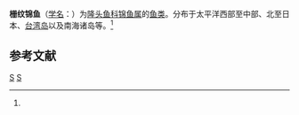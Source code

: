 {{Speciesbox 
| taxon = Thalassoma fuscum
| binomial_authority = (Lacepede, 1801)<ref name='id7767'>{{cite web| url =http://www.bioinfo.cn/db05/BjdwSpecies.php?action=view&id=7767| title =栅纹锦鱼| work =《中国动物物种编目数据库》| publisher =中国科学院微生物研究所| author =中国科学院动物研究所| accessdate =2009-04-16| deadurl =yes| archiveurl =https://web.archive.org/web/20160305062314/http://www.bioinfo.cn/db05/BjdwSpecies.php?action=view&id=7767| archivedate =2016-03-05}}</ref>
}}

'''栅纹锦鱼'''（[[学名|学名]]：{{lang|la|''Thalassoma fuscum''}}）为[[隆头鱼科|隆头鱼科]][[锦鱼属|锦鱼属]]的[[鱼类|鱼类]]。分布于太平洋西部至中部、北至日本、[[台湾岛|台湾岛]]以及南海诸岛等。<ref name='id7767'/>

== 参考文献 ==
{{reflist}}

{{Taxonbar|from=Q11110318}}
[[Category:锦鱼属|S]]
[[Category:1801年描述的鱼类|S]]